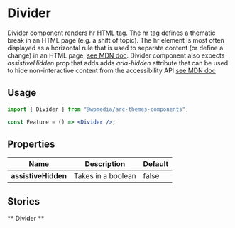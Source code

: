 

<Meta title="Components/Divider" component={Divider} />

# Divider

Divider component renders hr HTML tag. The hr tag defines a thematic break in an HTML page (e.g. a shift of topic).
The hr element is most often displayed as a horizontal rule that is used to separate content (or define a change) in an HTML page, [see MDN doc](https://developer.mozilla.org/en-US/docs/Web/HTML/Element/hr).
Divider component also expects _assistiveHidden_ prop that adds adds _aria-hidden_ attribute that can be used to hide non-interactive content from the accessibility API [see MDN doc](https://developer.mozilla.org/en-US/docs/Web/Accessibility/ARIA/Attributes/aria-hidden#:~:text=The%20aria%2Dhidden%20attribute%20can,children%20from%20the%20accessibility%20tree)

## Usage

```jsx
import { Divider } from "@wpmedia/arc-themes-components";

const Feature = () => <Divider />;
```

## Properties

| Name                | Description        | Default |
| ------------------- | ------------------ | ------- |
| **assistiveHidden** | Takes in a boolean | false   |

<ArgsTable of={Divider} />

## Stories

** Divider **

<Canvas>
	<Story name="Divider">
		<Divider />
	</Story>
</Canvas>
